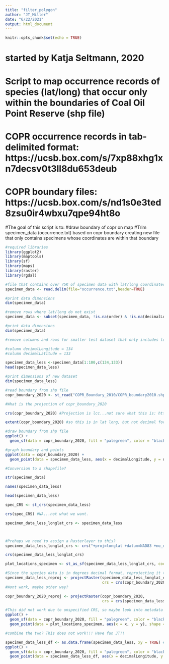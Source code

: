 ```yaml
---
title: "filter_polygon"
author: "JT_Miller"
date: "6/22/2021"
output: html_document
---
```


```r
knitr::opts_chunk$set(echo = TRUE)
```

# started by Katja Seltmann, 2020
# Script to map occurrence records of species (lat/long) that occur only within the boundaries of Coal Oil Point Reserve (shp file)
# COPR occurrence records in tab-delimited format: https://ucsb.box.com/s/7xp88xhg1xn7decsv0t3ll8du653deub
# COPR boundary files: https://ucsb.box.com/s/nd1s0e3ted8zsu0ir4wbxu7qpe94ht8o

#The goal of this script is to:
#draw boundary of copr on map
#Trim specimen_data (occurrence.txt) based on copr boundary creating new file that only contains specimens whose coordinates are within that boundary

```r
#required libraries
library(ggplot2)
library(maptools)
library(sf)
library(maps)
library(raster)
library(rgdal)

```


```r
#file that contains over 75K of specimen data with lat/long coordinates
specimen_data <- read.delim(file="occurrence.txt",header=TRUE)
```


```r
#print data dimensions
dim(specimen_data)

```

```r
#remove rows where lat/long do not exist
specimen_data <- subset(specimen_data, !is.na(order) & !is.na(decimalLongitude) & !is.na(decimalLatitude))


```


```r
#print data dimensions
dim(specimen_data)


```


```r
#remove columns and rows for smaller test dataset that only includes long and lat, and limit to only 100 rows for testing

#column decimalLongitude = 134
#column decimalLatitude = 133

specimen_data_less <-specimen_data[1:100,c(134,133)]
head(specimen_data_less)
```


```r
#print dimensions of new dataset
dim(specimen_data_less)

```

```r
#read boundary from shp file
copr_boundary_2020 <- st_read("COPR_Boundary_2010/COPR_boundary2010.shp")

#What is the projection of copr_boundary_2020

crs(copr_boundary_2020) #Projection is lcc...not sure what this is: https://en.wikipedia.org/wiki/Lambert_conformal_conic_projection 

extent(copr_boundary_2020) #so this is in lat long, but not decimal formatting (degrees)
```


```r
#draw boundary from shp file
ggplot() +
  geom_sf(data = copr_boundary_2020, fill = "palegreen", color = "black")
```


```r
#graph boundary and points
ggplot(data = copr_boundary_2020) +
  geom_point(data = specimen_data_less, aes(x = decimalLongitude, y = decimalLatitude), shape = 1)
```
```r
#Conversion to a shapefile?

str(specimen_data)

names(specimen_data_less)

head(specimen_data_less)

spec_CRS <- st_crs(specimen_data_less)

crs(spec_CRS) #NA...not what we want. 

specimen_data_less_longlat_crs <- specimen_data_less



#Prehaps we need to assign a Rasterlayer to this? 
specimen_data_less_longlat_crs <- crs("+proj=longlat +datum=NAD83 +no_defs +ellps=WGS84 +towgs84=0,0,0")

crs(specimen_data_less_longlat_crs)

plot_locations_specimen <- st_as_sf(specimen_data_less_longlat_crs, coords = c("decimalLongitude", "decimalLatitude"), crs = longlat)
```



```r
#Since the species data is in degrees decimal format, reprojecting it to standard Lat/Long may be the answer
specimen_data_less_reproj <- projectRaster(specimen_data_less_longlat_crs, 
                                           crs = crs(copr_boundary_2020))
#Wont work, maybe other way?

copr_boundary_2020_reproj <- projectRaster(copr_boundary_2020,
                                           crs = crs(specimen_data_less_longlat_crs))


```


```r
#This did not work due to unspecified CRS, so maybe look into metadata and find how to specify this? Or look for an alternative method. 
ggplot() +
  geom_sf(data = copr_boundary_2020, fill = "palegreen", color = "black") +
  geom_point(data = plot_locations_specimen, aes(x = x, y = y), shape = 1)
```

```r
#combine the two? This does not work!!! Have fun JT!!

specimen_data_less_df <- as.data.frame(specimen_data_less, xy = TRUE) #Worth a shot 
ggplot() +
  geom_sf(data = copr_boundary_2020, fill = "palegreen", color = "black") +
  geom_point(data = specimen_data_less_df, aes(x = decimalLongitude, y = decimalLatitude), shape = 1)
```

  



     

  




  



